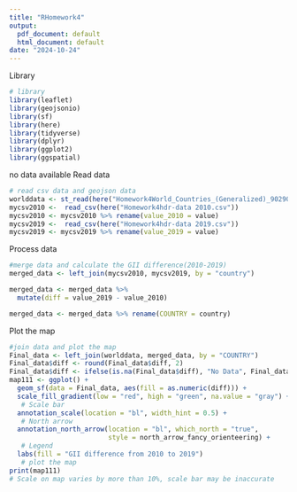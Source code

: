 ```yaml
---
title: "RHomework4"
output:
  pdf_document: default
  html_document: default
date: "2024-10-24"
---
```


Library
```r
# library
library(leaflet)
library(geojsonio)
library(sf)
library(here)
library(tidyverse)
library(dplyr)
library(ggplot2)
library(ggspatial) 
```
no data available
Read data
```r
# read csv data and geojson data
worlddata <- st_read(here("Homework4World_Countries_(Generalized)_9029012925078512962.geojson"))
mycsv2010 <-  read_csv(here("Homework4hdr-data 2010.csv"))
mycsv2010 <- mycsv2010 %>% rename(value_2010 = value)
mycsv2019 <-  read_csv(here("Homework4hdr-data 2019.csv"))
mycsv2019 <- mycsv2019 %>% rename(value_2019 = value)
```

Process data
```r
#merge data and calculate the GII difference(2010-2019)
merged_data <- left_join(mycsv2010, mycsv2019, by = "country")

merged_data <- merged_data %>%
  mutate(diff = value_2019 - value_2010)

merged_data <- merged_data %>% rename(COUNTRY = country)
```

Plot the map
```r
#join data and plot the map
Final_data <- left_join(worlddata, merged_data, by = "COUNTRY")
Final_data$diff <- round(Final_data$diff, 2)
Final_data$diff <- ifelse(is.na(Final_data$diff), "No Data", Final_data$diff)
map111 <- ggplot() +
  geom_sf(data = Final_data, aes(fill = as.numeric(diff))) +  
  scale_fill_gradient(low = "red", high = "green", na.value = "gray") + #Red to green, NA value grey
   # Scale bar
  annotation_scale(location = "bl", width_hint = 0.5) +
   # North arrow
  annotation_north_arrow(location = "bl", which_north = "true", 
                         style = north_arrow_fancy_orienteering) +
   # Legend
  labs(fill = "GII difference from 2010 to 2019")  
   # plot the map
print(map111)
# Scale on map varies by more than 10%, scale bar may be inaccurate
```